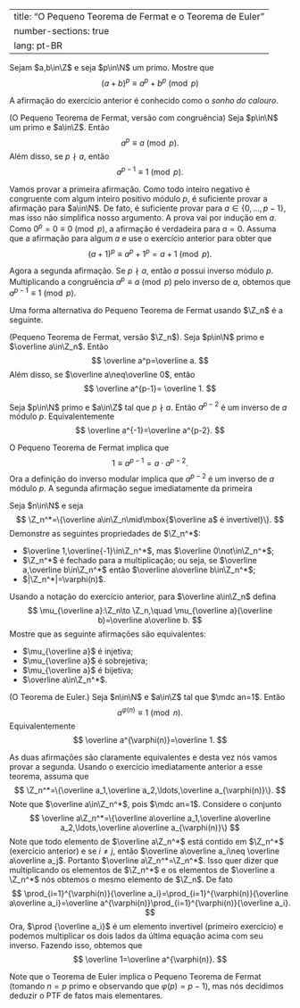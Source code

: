 
---
title: "O Pequeno Teorema de Fermat e o Teorema de Euler"
number-sections: true
lang: pt-BR
---


:::{#exr-}
Sejam $a,b\in\Z$ e seja $p\in\N$ um primo. Mostre que
$$
(a+b)^p\equiv a^p+b^p\pmod p
$$
:::

A afirmação do exercício anterior é conhecido como o <em>sonho do calouro</em>.

:::{#thm-ptf}
(O Pequeno Teorema de Fermat, versão com congruência) Seja $p\in\N$ um primo e $a\in\Z$. Então
$$
a^p\equiv a\pmod p.
$$
Além disso, se $p\nmid a$, então
$$
a^{p-1}\equiv 1\pmod p.
$$
:::


:::{.proof}
Vamos provar a primeira afirmação. Como todo inteiro negativo é congruente com algum inteiro positivo módulo $p$, é suficiente provar a afirmação para $a\in\N$. De fato, é suficiente provar para $a\in\{0,\ldots,p-1\}$, mas isso não simplifica nosso argumento. A prova vai por indução em $a$. Como $0^p=0\equiv 0\pmod p$, a afirmação é verdadeira para $a=0$. Assuma que a afirmação para algum $a$ e use o exercício anterior para obter que
$$
(a+1)^p\equiv a^p+1^p=a+1\pmod p.
$$

Agora a segunda afirmação. Se $p\nmid a$, então $a$ possui inverso módulo $p$. Multiplicando a congruência $a^p\equiv a\pmod p$ pelo inverso de $a$, obtemos que $a^{p-1}\equiv 1\pmod p$.

:::

Uma forma alternativa do Pequeno Teorema de Fermat usando $\Z_n$ é a seguinte.

:::{#thm-}
 (Pequeno Teorema de Fermat, versão $\Z_n$). Seja $p\in\N$ primo e $\overline a\in\Z_n$. Então
$$
\overline a^p=\overline a.
$$
Além disso, se $\overline a\neq\overline 0$, então
$$
\overline a^{p-1}= \overline 1.
$$
:::


:::{#cor-}
Seja $p\in\N$ primo e $a\in\Z$ tal que $p\nmid a$. Então $a^{p-2}$ é um inverso de $a$ módulo $p$. Equivalentemente
$$
\overline a^{-1}=\overline a^{p-2}.
$$
:::


:::{.proof}
O Pequeno Teorema de Fermat implica que
$$
1\equiv a^{p-1}=a\cdot a^{p-2}.
$$
Ora a definição do inverso modular implica que $a^{p-2}$ é um inverso de $a$ módulo $p$. A segunda afirmação segue imediatamente da primeira
:::


:::{#exr-}
Seja $n\in\N$ e seja
$$
\Z_n^*=\{\overline a\in\Z_n\mid\mbox{$\overline a$ é invertível}\}.
$$
Demonstre as seguintes propriedades de $\Z_n^*$:


-  $\overline 1,\overline{-1}\in\Z_n^*$, mas $\overline 0\not\in\Z_n^*$;
-  $\Z_n^*$ é fechado para a multiplicação; ou seja, se $\overline a,\overline b\in\Z_n^*$ então $\overline a\overline b\in\Z_n^*$;
-  $|\Z_n^*|=\varphi(n)$.

:::


:::{#exr-}
Usando a notação do exercício anterior, para $\overline a\in\Z_n$ defina
$$
\mu_{\overline a}:\Z_n\to \Z_n,\quad \mu_{\overline a}(\overline b)=\overline a\overline b.
$$
Mostre que as seguinte afirmações são equivalentes:


-  $\mu_{\overline a}$ é injetiva;
-  $\mu_{\overline a}$ é sobrejetiva;
-  $\mu_{\overline a}$ é bijetiva;
-  $\overline a\in\Z_n^*$.

:::


:::{#thm-euler}
 (O Teorema de Euler.) Seja $n\in\N$ e $a\in\Z$ tal que $\mdc an=1$. Então
$$
a^{\varphi(n)}\equiv 1\pmod n.
$$
Equivalentemente
$$
\overline a^{\varphi(n)}=\overline 1.
$$
:::


:::{.proof}
As duas afirmações são claramente equivalentes e desta vez nós vamos provar a segunda.
Usando o exercício imediatamente anterior a esse teorema, assuma que
$$
\Z_n^*=\{\overline a_1,\overline a_2,\ldots,\overline a_{\varphi(n)}\}.
$$
Note que $\overline a\in\Z_n^*$, pois $\mdc an=1$. Considere o conjunto
$$
\overline a\Z_n^*=\{\overline a\overline a_1,\overline a\overline a_2,\ldots,\overline a\overline a_{\varphi(n)}\}
$$
Note que todo elemento de $\overline a\Z_n^*$ está contido em $\Z_n^*$ (exercício anterior) e se $i\neq j$, então $\overline a\overline a_i\neq \overline a\overline a_j$. Portanto $\overline a\Z_n^*=\Z_n^*$. Isso quer dizer que multiplicando os elementos de $\Z_n^*$ e os elementos de $\overline a \Z_n^*$ nós obtemos o mesmo elemento de $\Z_n$. De fato
$$
\prod_{i=1}^{\varphi(n)}{\overline a_i}=\prod_{i=1}^{\varphi(n)}{\overline a\overline a_i}=\overline a^{\varphi(n)}\prod_{i=1}^{\varphi(n)}{\overline a_i}.
$$
Ora, $\prod {\overline a_i}$ é um elemento invertível (primeiro exercício) e podemos multiplicar os dois lados da última equação acima com seu inverso. Fazendo isso, obtemos que
$$
\overline 1=\overline a^{\varphi(n)}.
$$
:::

Note que o Teorema de Euler implica o Pequeno Teorema de Fermat (tomando $n=p$ primo e observando que $\varphi(p)=p-1$), mas nós decidimos deduzir o PTF de fatos mais elementares.
